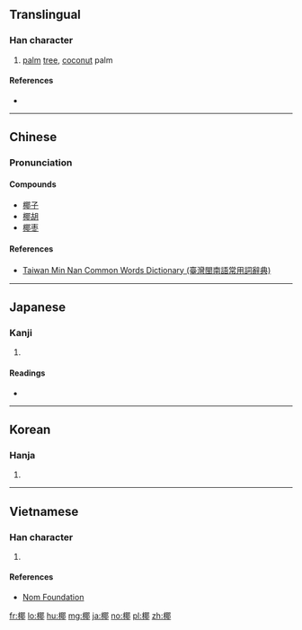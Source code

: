 ==Translingual==

===Han character===
{{Han char|rn=75|rad=木|as=09|sn=13|four=47927|canj=DSJL|ids=⿰木耶}}

# [[palm]] [[tree]], [[coconut]] palm

====References====
* {{Han ref|kx=0537.170|dkj=15069|dj=0925.020|hdz=21224.060|uh=6930|ud=26928|bh=B7A6|bd=47014}}

----

==Chinese==
{{zh-forms}}

===Pronunciation===
{{zh-pron
|m=yē
|c=je4
|h=
|mn=iâ
|w=
|mc=y
|oc=y
|ma=|ma2=
|cat=n
}}

====Compounds====
* [[椰子]]
* [[椰胡]]
* [[椰枣]]

====References====
* [http://twblg.dict.edu.tw/holodict_new/result_detail.jsp?n_no=9597&curpage=1&sample=%E6%A4%B0&radiobutton=1&querytarget=1&limit=20&pagenum=1&rowcount=2 Taiwan Min Nan Common Words Dictionary (臺灣閩南語常用詞辭典)]

----

==Japanese==

===Kanji===
{{ja-kanji|grade=n|rs=木09}}

# {{defn|lang=ja|sort=木09}}

====Readings====
* {{ja-readings|on=[[や]] (ya)|kun=[[やし]] (yashi)}}

----

==Korean==

===Hanja===
{{ko-hanja|hangeul=[[야]]|eumhun=|rv=ya|mr=ya|y=ya}}

# {{defn|lang=ko|sort=木09}}

----

==Vietnamese==

===Han character===
{{vi-hantu|[[da]], [[dà]], [[dừa]], [[gia]]|rs=木09}}

# {{defn|lang=vi|sort=木09}}

====References====
* [http://nomfoundation.org/common/nom_details.php?codepoint=6930 Nom Foundation]

[[fr:椰]]
[[lo:椰]]
[[hu:椰]]
[[mg:椰]]
[[ja:椰]]
[[no:椰]]
[[pl:椰]]
[[zh:椰]]